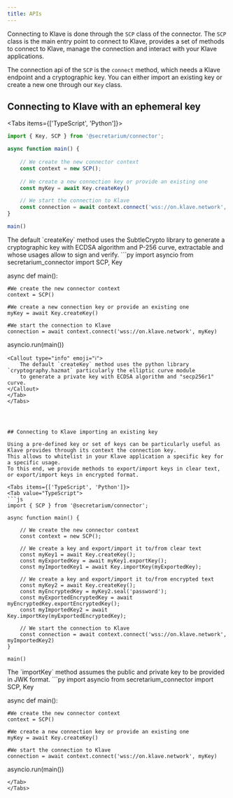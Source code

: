 ```yaml
---
title: APIs
---
```



Connecting to Klave is done through the `SCP` class of the connector.
The `SCP` class is the main entry point to connect to Klave, provides a set of methods to connect to Klave,
manage the connection and interact with your Klave applications.


The connection api of the `SCP` is the `connect` method, which needs a Klave endpoint and
a cryptographic key. You can either import an existing key or create a new one through our `Key` class.

## Connecting to Klave with an ephemeral key

<Tabs items={['TypeScript', 'Python']}>
<Tab value="TypeScript">
```js
import { Key, SCP } from '@secretarium/connector';

async function main() {
    
    // We create the new connector context
    const context = new SCP();
    
    // We create a new connection key or provide an existing one
    const myKey = await Key.createKey()

    // We start the connection to Klave
    const connection = await context.connect('wss://on.klave.network', myKey)
}

main()
```
<Callout type="info" emoji="ℹ️">
    The default `createKey` method uses the SubtleCrypto library to generate a cryptographic key with ECDSA algorithm and P-256 curve,
    extractable and whose usages allow to sign and verify.
</Callout>
</Tab>
<Tab value="Python">
```py
import asyncio
from secretarium_connector import SCP, Key

async def main():

    #We create the new connector context
    context = SCP()

    #We create a new connection key or provide an existing one
    myKey = await Key.createKey()

    #We start the connection to Klave
    connection = await context.connect('wss://on.klave.network', myKey)

asyncio.run(main())
```
<Callout type="info" emoji="ℹ️">
    The default `createKey` method uses the python library `cryptography.hazmat` particularly the elliptic curve module
    to generate a private key with ECDSA algorithm and "secp256r1" curve.
</Callout>
</Tab>
</Tabs>




## Connecting to Klave importing an existing key

Using a pre-defined key or set of keys can be particularly useful as Klave provides through its context the connection key.
This allows to whitelist in your Klave application a specific key for a specific usage.
To this end, we provide methods to export/import keys in clear text, or export/import keys in encrypted format.

<Tabs items={['TypeScript', 'Python']}>
<Tab value="TypeScript">
```js
import { SCP } from '@secretarium/connector';

async function main() {
    
    // We create the new connector context
    const context = new SCP();
    
    // We create a key and export/import it to/from clear text
    const myKey1 = await Key.createKey();
    const myExportedKey = await myKey1.exportKey();
    const myImportedKey1 = await Key.importKey(myExportedKey);

    // We create a key and export/import it to/from encrypted text
    const myKey2 = await Key.createKey();
    const myEncryptedKey = myKey2.seal('password');
    const myExportedEncryptedKey = await myEncryptedKey.exportEncryptedKey();
    const myImportedKey2 = await Key.importKey(myExportedEncryptedKey);

    // We start the connection to Klave
    const connection = await context.connect('wss://on.klave.network', myImportedKey2)
}

main()
```
<Callout type="info" emoji="ℹ️">
    The `importKey` method assumes the public and private key to be provided in JWK format.
</Callout>
</Tab>
<Tab value="Python">
```py
import asyncio
from secretarium_connector import SCP, Key

async def main():

    #We create the new connector context
    context = SCP()

    #We create a new connection key or provide an existing one
    myKey = await Key.createKey()

    #We start the connection to Klave
    connection = await context.connect('wss://on.klave.network', myKey)

asyncio.run(main())
```
</Tab>
</Tabs>

